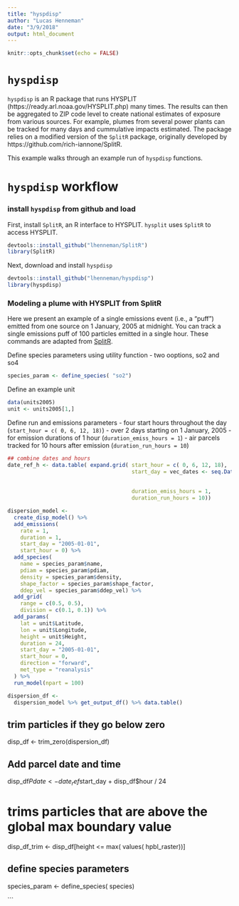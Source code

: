 ```yaml
---
title: "hyspdisp"
author: "Lucas Henneman"
date: "3/9/2018"
output: html_document
---
```


```r
knitr::opts_chunk$set(echo = FALSE)
```

# ```hyspdisp```

```hyspdisp``` is an R package that runs HYSPLIT (https://ready.arl.noaa.gov/HYSPLIT.php) many times. The results can then be aggregated to ZIP code level to create national estimates of exposure from various sources.  For example, plumes from several power plants can be tracked for many days and cummulative impacts estimated. The package relies on a modified version of the ```SplitR``` package, originally developed by https://github.com/rich-iannone/SplitR.

This example walks through an example run of ```hyspdisp``` functions.

# ```hyspdisp``` workflow
### install ```hyspdisp``` from github and load 
First, install ```SplitR```, an R interface to HYSPLIT. ```hysplit``` uses ```SplitR``` to access HYSPLIT.
```r
devtools::install_github("lhenneman/SplitR")
library(SplitR)
```
Next, download and install ```hyspdisp```
```r
devtools::install_github("lhenneman/hyspdisp")
library(hyspdisp)
```

### Modeling a plume with HYSPLIT from SplitR
Here we present an example of a single emissions event (i.e., a "puff") emitted from one source on 1 January, 2005 at midnight. You can track a single emissions puff of 100 particles emitted in a single hour. These commands are adapted from [SplitR](https://github.com/rich-iannone/SplitR). 

Define species parameters using utility function - two ooptions, so2 and so4
```r
species_param <- define_species( "so2")
```

Define an example unit
```r
data(units2005)
unit <- units2005[1,]
```

Define run and emissions parameters
- four start hours throughout the day (```start_hour = c( 0, 6, 12, 18)```)
- over 2 days starting on 1 January, 2005
- for emission durations of 1 hour (```duration_emiss_hours = 1```)
- air parcels tracked for 10 hours after emission (```duration_run_hours = 10```)
```r
## combine dates and hours
date_ref_h <- data.table( expand.grid( start_hour = c( 0, 6, 12, 18),
                                       start_day = vec_dates <- seq.Date( from = "2005-01-01",
                                                                          length.out = 2,
                                                                          by = '1 day'),
                                       duration_emiss_hours = 1,
                                       duration_run_hours = 10))
```


```r
dispersion_model <-
  create_disp_model() %>%
  add_emissions(
    rate = 1,
    duration = 1,
    start_day = "2005-01-01",
    start_hour = 0) %>%
  add_species(
    name = species_param$name,
    pdiam = species_param$pdiam, 
    density = species_param$density, 
    shape_factor = species_param$shape_factor, 
    ddep_vel = species_param$ddep_vel) %>% 
  add_grid(
    range = c(0.5, 0.5),
    division = c(0.1, 0.1)) %>%
  add_params(
    lat = unit$Latitude,
    lon = unit$Longitude,
    height = unit$Height,
    duration = 24,
    start_day = "2005-01-01",
    start_hour = 0,
    direction = "forward",
    met_type = "reanalysis"
  ) %>%
  run_model(npart = 100)
```

```r
dispersion_df <-
  dispersion_model %>% get_output_df() %>% data.table()
```

## trim particles if they go below zero
disp_df <- trim_zero(dispersion_df)

## Add parcel date and time
disp_df$Pdate <- date_ref$start_day + disp_df$hour / 24

# trims particles that are above the global max boundary value
disp_df_trim <- disp_df[height <= max( values( hpbl_raster))]




## define species parameters
species_param <- define_species( species)

```




























